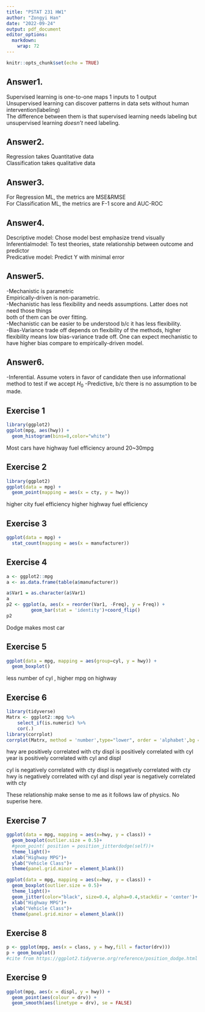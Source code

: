 ```yaml
---
title: "PSTAT 231 HW1"
author: "Zongyi Han"
date: "2022-09-24"
output: pdf_document
editor_options: 
  markdown: 
    wrap: 72
---
```


```r
knitr::opts_chunk$set(echo = TRUE)
```

## Answer1.

Supervised learning is one-to-one maps 1 inputs to 1 output  
Unsupervised learning can discover patterns in data sets without human
intervention(labeling)  
The difference between them is that supervised learning needs labeling 
but unsupervised learning *doesn't* need labeling.

## Answer2.

Regression takes Quantitative data  
Classification takes qualitative data

## Answer3.

For Regression ML, the metrics are MSE&RMSE  
For Classification ML, the metrics are F-1 score and AUC-ROC

## Answer4.

Descriptive model: Chose model best emphasize trend visually  
Inferentialmodel: To test theories, state relationship between outcome and predictor  
Predicative model: Predict Y with minimal error

## Answer5.
-Mechanistic is parametric  
  Empirically-driven is non-parametric.  
  -Mechanistic has less flexibility and needs assumptions. Latter does not need those things  
  both of them can be over fitting.  
  -Mechanistic can be easier to be understood b/c it has less flexibility.  
  -Bias-Variance trade off depends on flexibility of the methods, higher flexibility means low         bias-variance trade off. One can expect mechanistic to have higher bias compare to empirically-driven model.

## Answer6.
-Inferential. Assume voters in favor of candidate then use informational method to test if we accept $H_0$
-Predictive, b/c there is no assumption to be made.


## Exercise 1
```R
library(ggplot2)
ggplot(mpg, aes(hwy)) +
  geom_histogram(bins=8,color="white")

```

Most cars have highway fuel efficiency around 20\~30mpg

## Exercise 2
```r
library(ggplot2)
ggplot(data = mpg) + 
  geom_point(mapping = aes(x = cty, y = hwy))
```

higher city fuel efficiency higher highway fuel efficiency

## Exercise 3
```r
ggplot(data = mpg) + 
  stat_count(mapping = aes(x = manufacturer))

```

## Exercise 4
```r
a <- ggplot2::mpg
a <- as.data.frame(table(a$manufacturer))

a$Var1 = as.character(a$Var1)
a
p2 <- ggplot(a, aes(x = reorder(Var1, -Freq), y = Freq)) +
         geom_bar(stat = 'identity')+coord_flip()
p2
```

Dodge makes most car

## Exercise 5
```r
ggplot(data = mpg, mapping = aes(group=cyl, y = hwy)) + 
  geom_boxplot()
```

less number of cyl , higher mpg on highway

## Exercise 6
```r
library(tidyverse)
Matrx <- ggplot2::mpg %>%
    select_if(is.numeric) %>%
    cor(.)
library(corrplot)
corrplot(Matrx, method = 'number',type="lower", order = 'alphabet',bg = "grey") 
```

hwy are positively correlated with cty displ is positively correlated
with cyl year is positively correlated with cyl and displ

cyl is negatively correlated with cty displ is negatively correlated
with cty hwy is negatively correlated with cyl and displ year is
negatively correlated with cty

These relationship make sense to me as it follows law of physics. No
superise here.

## Exercise 7
```r
ggplot(data = mpg, mapping = aes(x=hwy, y = class)) + 
  geom_boxplot(outlier.size = 0.5)+
  #geom_point( position = position_jitterdodge(self))+
  theme_light()+
  xlab("Highway MPG")+
  ylab("Vehicle Class")+
  theme(panel.grid.minor = element_blank())

ggplot(data = mpg, mapping = aes(x=hwy, y = class)) + 
  geom_boxplot(outlier.size = 0.5)+
  theme_light()+
  geom_jitter(color="black", size=0.4, alpha=0.4,stackdir = 'center')+
  xlab("Highway MPG")+
  ylab("Vehicle Class")+
  theme(panel.grid.minor = element_blank())
```

## Exercise 8
```r
p <- ggplot(mpg, aes(x = class, y = hwy,fill = factor(drv)))
p + geom_boxplot() 
#cite from https://ggplot2.tidyverse.org/reference/position_dodge.html with modification
```
## Exercise 9
```r
ggplot(mpg, aes(x = displ, y = hwy)) +
  geom_point(aes(colour = drv)) +
  geom_smooth(aes(linetype = drv), se = FALSE)
```
